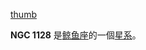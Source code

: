 {{NGCInfoBox|NGCID=NGC 1128|發現者=路易斯·斯威夫特|發現日期=1886年10月8日|其他編號=MCG 1-8-27,ZWG 415.41,DRCG 9-43|曆元=J2000.0|赤經=2時57分41.5秒
|赤緯=6°1'36"|星座=鲸鱼座|星體=星系|星等=14.5|表面亮度=13.1|藍等=15.5}} [[file:3c75.jpg|thumb]]

'''NGC 1128''' 是[[鲸鱼座|鲸鱼座]]的一個[[星系|星系]]。

{{NGCReference|1128}}
{{Catalogs|NGC=1128}}

{{Galaxy-stub}}